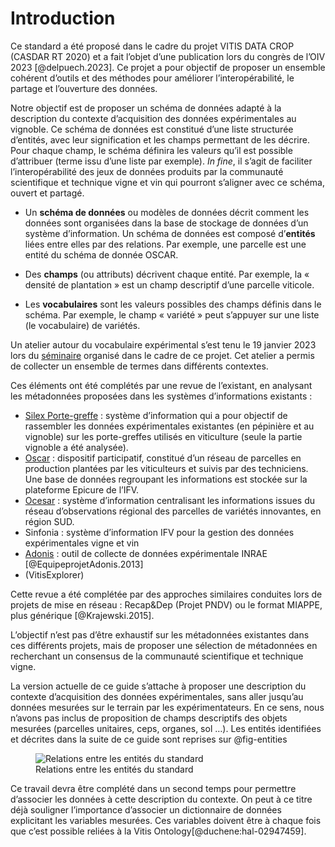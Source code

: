 # Introduction

Ce standard a été proposé dans le cadre du projet VITIS DATA CROP (CASDAR RT 2020) et a fait l'objet d'une publication lors du congrès de l'OIV 2023 [@delpuech.2023]. Ce projet a pour objectif de proposer un ensemble cohérent d'outils et des méthodes pour améliorer l'interopérabilité, le partage et l'ouverture des données.

Notre objectif est de proposer un schéma de données adapté à la description du contexte d'acquisition des données expérimentales au vignoble. Ce schéma de données est constitué d'une liste structurée d'entités, avec leur signification et les champs permettant de les décrire. Pour chaque champ, le schéma définira les valeurs qu'il est possible d'attribuer (terme issu d'une liste par exemple). *In fine*, il s'agit de faciliter l'interopérabilité des jeux de données produits par la communauté scientifique et technique vigne et vin qui pourront s'aligner avec ce schéma, ouvert et partagé.

-   Un **schéma de données** ou modèles de données décrit comment les données sont organisées dans la base de stockage de données d'un système d'information. Un schéma de données est composé d'**entités** liées entre elles par des relations. Par exemple, une parcelle est une entité du schéma de donnée OSCAR.

-   Des **champs** (ou attributs) décrivent chaque entité. Par exemple, la « densité de plantation » est un champ descriptif d'une parcelle viticole.

-   Les **vocabulaires** sont les valeurs possibles des champs définis dans le schéma. Par exemple, le champ « variété » peut s'appuyer sur une liste (le vocabulaire) de variétés.

Un atelier autour du vocabulaire expérimental s'est tenu le 19 janvier 2023 lors du [séminaire](https://vignevin.quarto.pub/seminaire-data-2023/) organisé dans le cadre de ce projet. Cet atelier a permis de collecter un ensemble de termes dans différents contextes.

Ces éléments ont été complétés par une revue de l'existant, en analysant les métadonnées proposées dans les systèmes d'informations existants :

-   [Silex Porte-greffe](http://vinnotec.supagro.inra.fr/public/Pg/index/index) : système d'information qui a pour objectif de rassembler les données expérimentales existantes (en pépinière et au vignoble) sur les porte-greffes utilisés en viticulture (seule la partie vignoble a été analysée).
-   [Oscar](https://observatoire-cepages-resistants.fr/) : dispositif participatif, constitué d'un réseau de parcelles en production plantées par les viticulteurs et suivis par des techniciens. Une base de données regroupant les informations est stockée sur la plateforme Epicure de l'IFV.
-   [Ocesar](https://centredurose.fr/le-programme-du-centre-du-rose/projet-cepages-ocesar/) : système d'information centralisant les informations issues du réseau d'observations régional des parcelles de variétés innovantes, en région SUD.
-   Sinfonia : système d'information IFV pour la gestion des données expérimentales vigne et vin
-   [Adonis](https://www6.inrae.fr/adonis) : outil de collecte de données expérimentale INRAE [@EquipeprojetAdonis.2013]
-   (VitisExplorer)

Cette revue a été complétée par des approches similaires conduites lors de projets de mise en réseau : Recap&Dep (Projet PNDV) ou le format MIAPPE, plus générique [@Krajewski.2015].

::: callout-warning
L'objectif n'est pas d'être exhaustif sur les métadonnées existantes dans ces différents projets, mais de proposer une sélection de métadonnées en recherchant un consensus de la communauté scientifique et technique vigne.
:::

La version actuelle de ce guide s'attache à proposer une description du contexte d'acquisition des données expérimentales, sans aller jusqu'au données mesurées sur le terrain par les expérimentateurs. En ce sens, nous n'avons pas inclus de proposition de champs descriptifs des objets mesurées (parcelles unitaires, ceps, organes, sol ...). Les entités identifiées et décrites dans la suite de ce guide sont reprises sur @fig-entities

![Relations entre les entités du standard](SchemaStandard.png){#fig-entities}

Ce travail devra être complété dans un second temps pour permettre d'associer les données à cette description du contexte. On peut à ce titre déjà souligner l'importance d'associer un dictionnaire de données explicitant les variables mesurées. Ces variables doivent être à chaque fois que c'est possible reliées à la Vitis Ontology[@duchene:hal-02947459].
